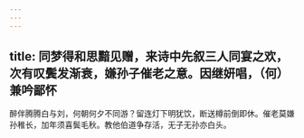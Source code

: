 ```yaml
---
---
---
```

title: 同梦得和思黯见赠，来诗中先叙三人同宴之欢，次有叹鬓发渐衰，嫌孙子催老之意。因继妍唱，（何）兼吟鄙怀
---



醉伴腾腾白与刘，何朝何夕不同游？留连灯下明犹饮，断送樽前倒即休。催老莫嫌孙稚长，加年须喜鬓毛秋。教他伯道争存活，无子无孙亦白头。
